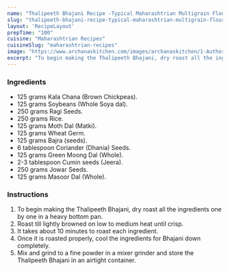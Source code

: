 ---
name: "Thalipeeth Bhajani Recipe -Typical Maharashtrian Multigrain Flour Mix"
slug: "thalipeeth-bhajani-recipe-typical-maharashtrian-multigrain-flour-mix"
layout: 'RecipeLayout'
prepTime: "100"
cuisine: "Maharashtrian Recipes"
cuisineSlug: "maharashtrian-recipes"
image: "https://www.archanaskitchen.com/images/archanaskitchen/1-Author/Madhuli_Ajay/Thalipeeth_Bhajani__Typical_Maharashtrian_Multigrain_Flour_mix.jpg"
excerpt: "To begin making the Thalipeeth Bhajani, dry roast all the ingredients one by one in a heavy bottom pan"
---

### Ingredients

- 125 grams Kala Chana (Brown Chickpeas).
- 125 grams Soybeans (Whole Soya dal).
- 250 grams Ragi Seeds.
- 250 grams Rice.
- 125 grams Moth Dal (Matki).
- 125 grams Wheat Germ.
- 125 grams Bajra (seeds).
- 6 tablespoon Coriander (Dhania) Seeds.
- 125 grams Green Moong Dal (Whole).
- 2-3 tablespoon Cumin seeds (Jeera).
- 250 grams Jowar Seeds.
- 125 grams Masoor Dal (Whole).

### Instructions

1. To begin making the Thalipeeth Bhajani, dry roast all the ingredients one by one in a heavy bottom pan.
1. Roast till lightly browned on low to medium heat until crisp.
1. It takes about 10 minutes to roast each ingredient.
1. Once it is roasted properly, cool the ingredients for Bhajani down completely.
1. Mix and grind to a fine powder in a mixer grinder and store the Thalipeeth Bhajani in an airtight container.
